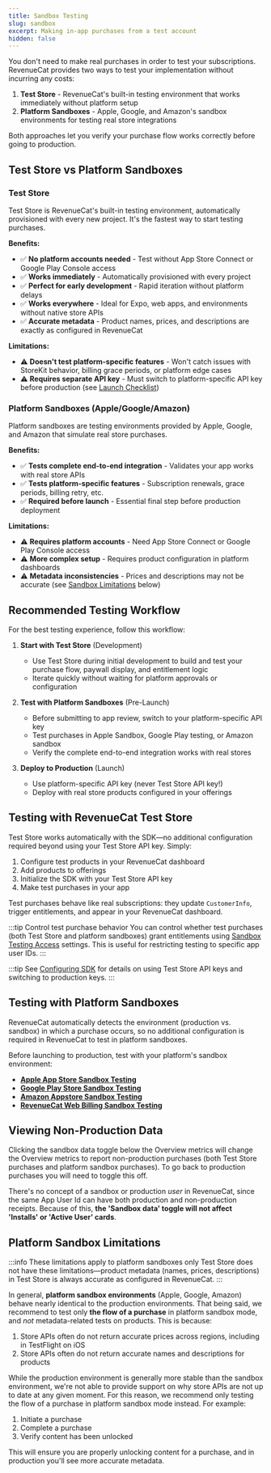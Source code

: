 ```yaml
---
title: Sandbox Testing
slug: sandbox
excerpt: Making in-app purchases from a test account
hidden: false
---
```


You don't need to make real purchases in order to test your subscriptions. RevenueCat provides two ways to test your implementation without incurring any costs:

1. **Test Store** - RevenueCat's built-in testing environment that works immediately without platform setup
2. **Platform Sandboxes** - Apple, Google, and Amazon's sandbox environments for testing real store integrations

Both approaches let you verify your purchase flow works correctly before going to production.

## Test Store vs Platform Sandboxes

### Test Store

Test Store is RevenueCat's built-in testing environment, automatically provisioned with every new project. It's the fastest way to start testing purchases.

**Benefits:**

- ✅ **No platform accounts needed** - Test without App Store Connect or Google Play Console access
- ✅ **Works immediately** - Automatically provisioned with every project
- ✅ **Perfect for early development** - Rapid iteration without platform delays
- ✅ **Works everywhere** - Ideal for Expo, web apps, and environments without native store APIs
- ✅ **Accurate metadata** - Product names, prices, and descriptions are exactly as configured in RevenueCat

**Limitations:**

- ⚠️ **Doesn't test platform-specific features** - Won't catch issues with StoreKit behavior, billing grace periods, or platform edge cases
- ⚠️ **Requires separate API key** - Must switch to platform-specific API key before production (see [Launch Checklist](/test-and-launch/launch-checklist))

### Platform Sandboxes (Apple/Google/Amazon)

Platform sandboxes are testing environments provided by Apple, Google, and Amazon that simulate real store purchases.

**Benefits:**

- ✅ **Tests complete end-to-end integration** - Validates your app works with real store APIs
- ✅ **Tests platform-specific features** - Subscription renewals, grace periods, billing retry, etc.
- ✅ **Required before launch** - Essential final step before production deployment

**Limitations:**

- ⚠️ **Requires platform accounts** - Need App Store Connect or Google Play Console access
- ⚠️ **More complex setup** - Requires product configuration in platform dashboards
- ⚠️ **Metadata inconsistencies** - Prices and descriptions may not be accurate (see [Sandbox Limitations](#sandbox-limitations) below)

## Recommended Testing Workflow

For the best testing experience, follow this workflow:

1. **Start with Test Store** (Development)
   - Use Test Store during initial development to build and test your purchase flow, paywall display, and entitlement logic
   - Iterate quickly without waiting for platform approvals or configuration

2. **Test with Platform Sandboxes** (Pre-Launch)
   - Before submitting to app review, switch to your platform-specific API key
   - Test purchases in Apple Sandbox, Google Play testing, or Amazon sandbox
   - Verify the complete end-to-end integration works with real stores

3. **Deploy to Production** (Launch)
   - Use platform-specific API key (never Test Store API key!)
   - Deploy with real store products configured in your offerings

## Testing with RevenueCat Test Store

Test Store works automatically with the SDK—no additional configuration required beyond using your Test Store API key. Simply:

1. Configure test products in your RevenueCat dashboard
2. Add products to offerings
3. Initialize the SDK with your Test Store API key
4. Make test purchases in your app

Test purchases behave like real subscriptions: they update `CustomerInfo`, trigger entitlements, and appear in your RevenueCat dashboard.

:::tip Control test purchase behavior
You can control whether test purchases (both Test Store and platform sandboxes) grant entitlements using [Sandbox Testing Access](/projects/sandbox-access) settings. This is useful for restricting testing to specific app user IDs.
:::

:::tip
See [Configuring SDK](/getting-started/configuring-sdk#testing-with-test-store) for details on using Test Store API keys and switching to production keys.
:::

## Testing with Platform Sandboxes

RevenueCat automatically detects the environment (production vs. sandbox) in which a purchase occurs, so no additional configuration is required in RevenueCat to test in platform sandboxes.

Before launching to production, test with your platform's sandbox environment:

- **[Apple App Store Sandbox Testing](/test-and-launch/sandbox/apple-app-store)**
- **[Google Play Store Sandbox Testing](/test-and-launch/sandbox/google-play-store)**
- **[Amazon Appstore Sandbox Testing](/test-and-launch/sandbox/amazon-store-sandbox-testing)**
- **[RevenueCat Web Billing Sandbox Testing](/web/web-billing/testing)**

## Viewing Non-Production Data

Clicking the sandbox data toggle below the Overview metrics will change the Overview metrics to report non-production purchases (both Test Store purchases and platform sandbox purchases). To go back to production purchases you will need to toggle this off.

There's no concept of a sandbox or production _user_ in RevenueCat, since the same App User Id can have both production and non-production receipts. Because of this, **the 'Sandbox data' toggle will not affect 'Installs' or 'Active User' cards**.

## Platform Sandbox Limitations

:::info These limitations apply to platform sandboxes only
Test Store does not have these limitations—product metadata (names, prices, descriptions) in Test Store is always accurate as configured in RevenueCat.
:::

In general, **platform sandbox environments** (Apple, Google, Amazon) behave nearly identical to the production environments. That being said, we recommend to test only **the flow of a purchase** in platform sandbox mode, and _not_ metadata-related tests on products. This is because:

1. Store APIs often do not return accurate prices across regions, including in TestFlight on iOS
2. Store APIs often do not return accurate names and descriptions for products

While the production environment is generally more stable than the sandbox environment, we're not able to provide support on why store APIs are not up to date at any given moment. For this reason, we recommend only testing the flow of a purchase in platform sandbox mode instead. For example:

1. Initiate a purchase
2. Complete a purchase
3. Verify content has been unlocked

This will ensure you are properly unlocking content for a purchase, and in production you'll see more accurate metadata.
